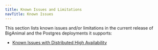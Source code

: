 ```yaml
---
title: Known Issues and Limitations
navTitle: Known Issues
---
```


This section lists known issues and/or limitations in the current release of BigAnimal and the Postgres deployments it supports:

* [Known Issues with Distributed High Availability](known_issues_dha)